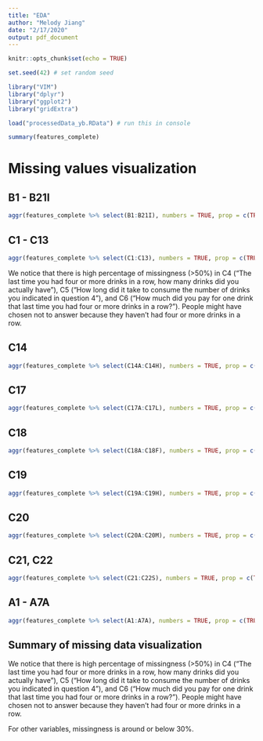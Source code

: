 ```yaml
---
title: "EDA"
author: "Melody Jiang"
date: "2/17/2020"
output: pdf_document
---
```


```r
knitr::opts_chunk$set(echo = TRUE)
```

```r
set.seed(42) # set random seed
```

```r
library("VIM")
library("dplyr")
library("ggplot2")
library("gridExtra")
```

```r
load("processedData_yb.RData") # run this in console
```

```r
summary(features_complete)
```

# Missing values visualization

## B1 - B21I

```r
aggr(features_complete %>% select(B1:B21I), numbers = TRUE, prop = c(TRUE, FALSE))
```

## C1 - C13

```r
aggr(features_complete %>% select(C1:C13), numbers = TRUE, prop = c(TRUE, FALSE))
```

We notice that there is high percentage of missingness (>50%) in C4 ("The last time you had four or more drinks in a row, how many drinks did you actually have"), C5 ("How long did it take to consume the number of drinks you indicated in question 4"), and C6 ("How much did you pay for one drink that last time you had four or more drinks in a row?"). People might have chosen not to answer because they haven't had four or more drinks in a row.

## C14

```r
aggr(features_complete %>% select(C14A:C14H), numbers = TRUE, prop = c(TRUE, FALSE))
```

## C17

```r
aggr(features_complete %>% select(C17A:C17L), numbers = TRUE, prop = c(TRUE, FALSE))
```

## C18

```r
aggr(features_complete %>% select(C18A:C18F), numbers = TRUE, prop = c(TRUE, FALSE))
```

## C19

```r
aggr(features_complete %>% select(C19A:C19H), numbers = TRUE, prop = c(TRUE, FALSE))
```

## C20

```r
aggr(features_complete %>% select(C20A:C20M), numbers = TRUE, prop = c(TRUE, FALSE))
```

## C21, C22

```r
aggr(features_complete %>% select(C21:C22S), numbers = TRUE, prop = c(TRUE, FALSE))
```

## A1 - A7A

```r
aggr(features_complete %>% select(A1:A7A), numbers = TRUE, prop = c(TRUE, FALSE))
```

## Summary of missing data visualization

We notice that there is high percentage of missingness (>50%) in C4 ("The last time you had four or more drinks in a row, how many drinks did you actually have"), C5 ("How long did it take to consume the number of drinks you indicated in question 4"), and C6 ("How much did you pay for one drink that last time you had four or more drinks in a row?"). People might have chosen not to answer because they haven't had four or more drinks in a row.

For other variables, missingness is around or below 30%.







